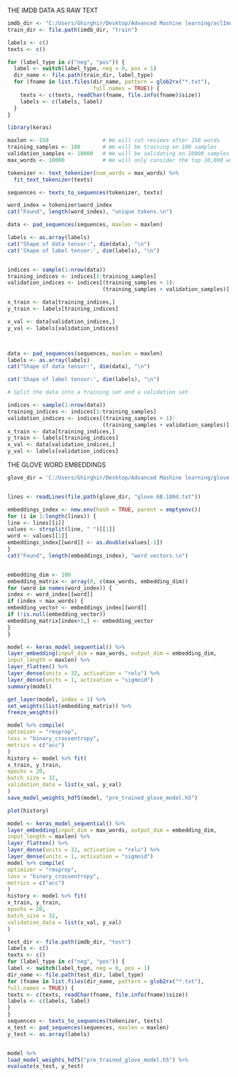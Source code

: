 

THE IMDB DATA AS RAW TEXT

```{r}

imdb_dir <- "C:/Users/Ghirghir/Desktop/Advanced Mashine learning/aclImdb"
train_dir <- file.path(imdb_dir, "train")

labels <- c()
texts <- c()

for (label_type in c("neg", "pos")) {
  label <- switch(label_type, neg = 0, pos = 1)
  dir_name <- file.path(train_dir, label_type)
  for (fname in list.files(dir_name, pattern = glob2rx("*.txt"), 
                           full.names = TRUE)) {
    texts <- c(texts, readChar(fname, file.info(fname)$size))
    labels <- c(labels, label)
  }
}


```




```{r}

library(keras)

maxlen <- 150                 # We will cut reviews after 150 words
training_samples <- 100       # We will be training on 100 samples
validation_samples <- 10000   # We will be validating on 10000 samples
max_words <- 10000            # We will only consider the top 10,000 words in the dataset

tokenizer <- text_tokenizer(num_words = max_words) %>% 
  fit_text_tokenizer(texts)

sequences <- texts_to_sequences(tokenizer, texts)

word_index = tokenizer$word_index
cat("Found", length(word_index), "unique tokens.\n")

data <- pad_sequences(sequences, maxlen = maxlen)

labels <- as.array(labels)
cat("Shape of data tensor:", dim(data), "\n")
cat('Shape of label tensor:', dim(labels), "\n")


indices <- sample(1:nrow(data))
training_indices <- indices[1:training_samples]
validation_indices <- indices[(training_samples + 1): 
                              (training_samples + validation_samples)]

x_train <- data[training_indices,]
y_train <- labels[training_indices]

x_val <- data[validation_indices,]
y_val <- labels[validation_indices]




```




```{r}

data <- pad_sequences(sequences, maxlen = maxlen)
labels <- as.array(labels)
cat("Shape of data tensor:", dim(data), "\n")


```




```{r}

cat('Shape of label tensor:', dim(labels), "\n")

```




```{r}

# Split the data into a training set and a validation set

indices <- sample(1:nrow(data))
training_indices <- indices[1:training_samples]
validation_indices <- indices[(training_samples + 1): 
                              (training_samples + validation_samples)]
x_train <- data[training_indices,]
y_train <- labels[training_indices]
x_val <- data[validation_indices,]
y_val <- labels[validation_indices]


```



THE GLOVE WORD EMBEDDINGS

```{r}

glove_dir = 'C:/Users/Ghirghir/Desktop/Advanced Mashine learning/glove.6B'


lines <- readLines(file.path(glove_dir, "glove.6B.100d.txt"))

embeddings_index <- new.env(hash = TRUE, parent = emptyenv())
for (i in 1:length(lines)) {
line <- lines[[i]]
values <- strsplit(line, " ")[[1]]
word <- values[[1]]
embeddings_index[[word]] <- as.double(values[-1])
}
cat("Found", length(embeddings_index), "word vectors.\n")



```




```{r}

embedding_dim <- 100
embedding_matrix <- array(0, c(max_words, embedding_dim))
for (word in names(word_index)) {
index <- word_index[[word]]
if (index < max_words) {
embedding_vector <- embeddings_index[[word]]
if (!is.null(embedding_vector))
embedding_matrix[index+1,] <- embedding_vector
}
}

```




```{r}

model <- keras_model_sequential() %>%
layer_embedding(input_dim = max_words, output_dim = embedding_dim,
input_length = maxlen) %>%
layer_flatten() %>%
layer_dense(units = 32, activation = "relu") %>%
layer_dense(units = 1, activation = "sigmoid")
summary(model)


```




```{r}

get_layer(model, index = 1) %>%
set_weights(list(embedding_matrix)) %>%
freeze_weights()


```




```{r}

model %>% compile(
optimizer = "rmsprop",
loss = "binary_crossentropy",
metrics = c("acc")
)
history <- model %>% fit(
x_train, y_train,
epochs = 20,
batch_size = 32,
validation_data = list(x_val, y_val)
)
save_model_weights_hdf5(model, "pre_trained_glove_model.h5")


```




```{r}

plot(history)

```




```{r}

model <- keras_model_sequential() %>%
layer_embedding(input_dim = max_words, output_dim = embedding_dim,
input_length = maxlen) %>%
layer_flatten() %>%
layer_dense(units = 32, activation = "relu") %>%
layer_dense(units = 1, activation = "sigmoid")
model %>% compile(
optimizer = "rmsprop",
loss = "binary_crossentropy",
metrics = c("acc")
)
history <- model %>% fit(
x_train, y_train,
epochs = 20,
batch_size = 32,
validation_data = list(x_val, y_val)
)

```




```{r}

test_dir <- file.path(imdb_dir, "test")
labels <- c()
texts <- c()
for (label_type in c("neg", "pos")) {
label <- switch(label_type, neg = 0, pos = 1)
dir_name <- file.path(test_dir, label_type)
for (fname in list.files(dir_name, pattern = glob2rx("*.txt"),
full.names = TRUE)) {
texts <- c(texts, readChar(fname, file.info(fname)$size))
labels <- c(labels, label)
}
}
sequences <- texts_to_sequences(tokenizer, texts)
x_test <- pad_sequences(sequences, maxlen = maxlen)
y_test <- as.array(labels)



```




```{r}

model %>%
load_model_weights_hdf5("pre_trained_glove_model.h5") %>%
evaluate(x_test, y_test)



```








